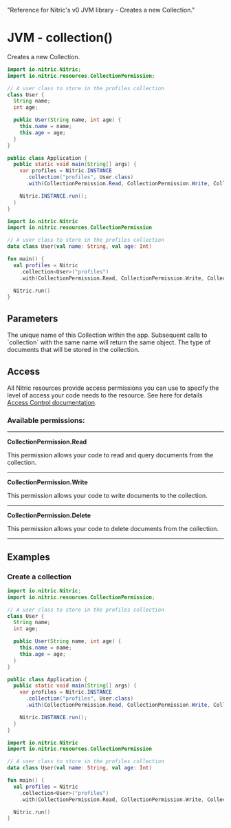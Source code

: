   "Reference for Nitric's v0 JVM library - Creates a new Collection."

# JVM - collection()

Creates a new Collection.

<CodeSwitcher>

```java
import io.nitric.Nitric;
import io.nitric.resources.CollectionPermission;

// A user class to store in the profiles collection
class User {
  String name;
  int age;

  public User(String name, int age) {
    this.name = name;
    this.age = age;
  }
}

public class Application {
  public static void main(String[] args) {
    var profiles = Nitric.INSTANCE
      .collection("profiles", User.class)
      .with(CollectionPermission.Read, CollectionPermission.Write, CollectionPermission.Delete);

    Nitric.INSTANCE.run();
  }
}
```

```kotlin
import io.nitric.Nitric
import io.nitric.resources.CollectionPermission

// A user class to store in the profiles collection
data class User(val name: String, val age: Int)

fun main() {
  val profiles = Nitric
    .collection<User>("profiles")
    .with(CollectionPermission.Read, CollectionPermission.Write, CollectionPermission.Delete)

  Nitric.run()
}
```

</CodeSwitcher>

## Parameters

<Properties>
  <Property name="name" required type="String">
    The unique name of this Collection within the app. Subsequent calls to
    `collection` with the same name will return the same object.
  </Property>
  <Property name="type" required type="Class<T>">
    The type of documents that will be stored in the collection.
  </Property>
</Properties>

## Access

All Nitric resources provide access permissions you can use to specify the level of access your code needs to the resource. See here for details [Access Control documentation](/concepts/access-control).

### Available permissions:

---

**CollectionPermission.Read**

This permission allows your code to read and query documents from the collection.

---

**CollectionPermission.Write**

This permission allows your code to write documents to the collection.

---

**CollectionPermission.Delete**

This permission allows your code to delete documents from the collection.

---

## Examples

### Create a collection

<CodeSwitcher>

```java
import io.nitric.Nitric;
import io.nitric.resources.CollectionPermission;

// A user class to store in the profiles collection
class User {
  String name;
  int age;

  public User(String name, int age) {
    this.name = name;
    this.age = age;
  }
}

public class Application {
  public static void main(String[] args) {
    var profiles = Nitric.INSTANCE
      .collection("profiles", User.class)
      .with(CollectionPermission.Read, CollectionPermission.Write, CollectionPermission.Delete);

    Nitric.INSTANCE.run();
  }
}
```

```kotlin
import io.nitric.Nitric
import io.nitric.resources.CollectionPermission

// A user class to store in the profiles collection
data class User(val name: String, val age: Int)

fun main() {
  val profiles = Nitric
    .collection<User>("profiles")
    .with(CollectionPermission.Read, CollectionPermission.Write, CollectionPermission.Delete)

  Nitric.run()
}
```

</CodeSwitcher>
